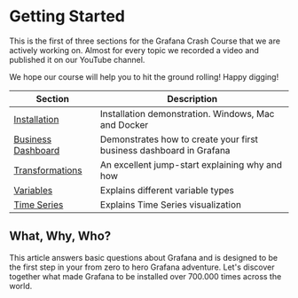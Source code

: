 
# Getting Started

This is the first of three sections for the Grafana Crash Course that we are actively working on. Almost for every topic we recorded a video and published it on our YouTube channel.

We hope our course will help you to hit the ground rolling! Happy digging!

| Section                               | Description                                                         |
| ------------------------------------- | ------------------------------------------------------------------- |
| [Installation](../installation)       | Installation demonstration. Windows, Mac and Docker                 |
| [Business Dashboard](../business)     | Demonstrates how to create your first business dashboard in Grafana |
| [Transformations](../transformations) | An excellent jump-start explaining why and how                      |
| [Variables](../variables)             | Explains different variable types                                   |
| [Time Series](../timeseries)          | Explains Time Series visualization                                  |

## What, Why, Who?

This article answers basic questions about Grafana and is designed to be the first step in your from zero to hero Grafana adventure. Let's discover together what made Grafana to be installed over 700.000 times across the world.

<BlogPost id="grafana-101-what-why-who-6b25f0d0fd11" />
